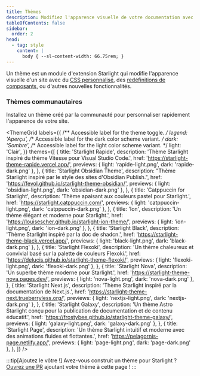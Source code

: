 ```yaml
---
title: Thèmes
description: Modifiez l'apparence visuelle de votre documentation avec un thème communautaire pour Starlight
tableOfContents: false
sidebar:
  order: 2
head:
  - tag: style
    content: |
      body { --sl-content-width: 66.75rem; }
---
```



Un thème est un module d'extension Starlight qui modifie l'apparence visuelle d'un site avec du [CSS personnalisé](/fr/guides/css-and-tailwind/), des [redéfinitions de composants](/fr/guides/overriding-components/), ou d'autres nouvelles fonctionnalités.

### Thèmes communautaires

Installez un thème créé par la communauté pour personnaliser rapidement l'apparence de votre site.

<ThemeGrid
	labels={{
		/** Accessible label for the theme toggle. */
		legend: 'Aperçu',
		/** Accessible label for the dark color scheme variant. */
		dark: 'Sombre',
		/** Accessible label for the light color scheme variant. */
		light: 'Clair',
	}}
	themes={[
		{
			title: 'Starlight Rapide',
			description:
				'Thème Starlight inspiré du thème Vitesse pour Visual Studio Code.',
			href: 'https://starlight-theme-rapide.vercel.app/',
			previews: { light: 'rapide-light.png', dark: 'rapide-dark.png' },
		},
		{
			title: 'Starlight Obsidian Theme',
			description:
				"Thème Starlight inspiré par le style des sites d'Obsidian Publish.",
			href: 'https://fevol.github.io/starlight-theme-obsidian/',
			previews: { light: 'obsidian-light.png', dark: 'obsidian-dark.png' },
		},
		{
			title: 'Catppuccin for Starlight',
			description: 'Thème apaisant aux couleurs pastel pour Starlight.',
			href: 'https://starlight.catppuccin.com/',
			previews: { light: 'catppuccin-light.png', dark: 'catppuccin-dark.png' },
		},
		{
			title: 'Ion',
			description: 'Un thème élégant et moderne pour Starlight.',
			href: 'https://louisescher.github.io/starlight-ion-theme/',
			previews: { light: 'ion-light.png', dark: 'ion-dark.png' },
		},
		{
			title: 'Starlight Black',
			description: 'Thème Starlight inspiré par la doc de shadcn.',
			href: 'https://starlight-theme-black.vercel.app/',
			previews: { light: 'black-light.png', dark: 'black-dark.png' },
		},
		{
			title: 'Starlight Flexoki',
			description:
				'Un thème chaleureux et convivial basé sur la palette de couleurs Flexoki.',
			href: 'https://delucis.github.io/starlight-theme-flexoki/',
			previews: { light: 'flexoki-light.png', dark: 'flexoki-dark.png' },
		},
		{
			title: 'Starlight Nova',
			description: 'Un superbe thème moderne pour Starlight.',
			href: 'https://starlight-theme-nova.pages.dev/',
			previews: { light: 'nova-light.png', dark: 'nova-dark.png' },
		},
		{
			title: 'Starlight Next.js',
			description: 'Thème Starlight inspiré par la documentation de Next.js.',
			href: 'https://starlight-theme-next.trueberryless.org/',
			previews: { light: 'nextjs-light.png', dark: 'nextjs-dark.png' },
		},
		{
			title: 'Starlight Galaxy',
			description:
				'Un thème Astro Starlight conçu pour la publication de documentation et de contenu éducatif.',
			href: 'https://frostybee.github.io/starlight-theme-galaxy/',
			previews: { light: 'galaxy-light.png', dark: 'galaxy-dark.png' },
		},
		{
			title: 'Starlight Page',
			description:
				'Un thème Starlight intuitif et moderne avec des animations fluides et flottantes.',
			href: 'https://pelagornis-page.netlify.app/',
			previews: { light: 'page-light.png', dark: 'page-dark.png' },
		},
	]}
/>

:::tip[Ajoutez le vôtre !]
Avez-vous construit un thème pour Starlight ?
[Ouvrez une PR](https://github.com/withastro/starlight/blob/main/CONTRIBUTING.md#themes) ajoutant votre thème à cette page !
:::
